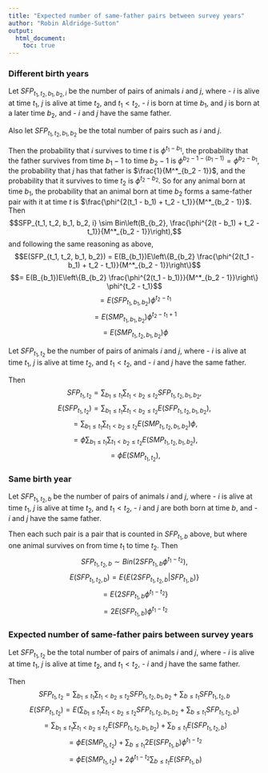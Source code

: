 ```yaml
---
title: "Expected number of same-father pairs between survey years"
author: "Robin Aldridge-Sutton"
output:
  html_document:
    toc: true
---
```


### Different birth years

Let $SFP_{t_1, t_2, b_1, b_2, i}$ be the number of pairs of animals $i$ and $j$, where 
- $i$ is alive at time $t_1$, $j$ is alive at time $t_2$, and $t_1 < t_2$,
- $i$ is born at time $b_1$, and $j$ is born at a later time $b_2$, and
- $i$ and $j$ have the same father.

Also let $SFP_{t_1, t_2, b_1, b_2}$ be the total number of pairs such as $i$ and $j$.

Then the probability that $i$ survives to time $t$ is $\phi^{t_1 - b_1}$, the probability that the father survives from time $b_1 - 1$ to time $b_2 - 1$ is $\phi^{b_2 - 1 - (b_1 - 1)} = \phi^{b_2 - b_1}$, the probability that $j$ has that father is $\frac{1}{M^*_{b_2 - 1}}$, and the probability that it survives to time $t_2$ is $\phi^{t_2 - b_2}$. So for any animal born at time $b_1$, the probability that an animal born at time $b_2$ forms a same-father pair with it at time $t$ is $\frac{\phi^{2(t_1 - b_1) + t_2 - t_1}}{M^*_{b_2 - 1}}$.  Then
$$SFP_{t_1, t_2, b_1, b_2, i} \sim Bin\left(B_{b_2}, \frac{\phi^{2(t - b_1) + t_2 - t_1}}{M^*_{b_2 - 1}}\right),$$
and following the same reasoning as above,
$$E(SFP_{t_1, t_2, b_1, b_2}) = E(B_{b_1})E\left\{B_{b_2} \frac{\phi^{2(t_1 - b_1) + t_2 - t_1}}{M^*_{b_2 - 1}}\right\}$$
$$= E(B_{b_1})E\left\{B_{b_2} \frac{\phi^{2(t_1 - b_1)}}{M^*_{b_2 - 1}}\right\} \phi^{t_2 - t_1}$$
$$= E(SFP_{t_1, b_1, b_2}) \phi^{t_2 - t_1}$$
$$= E(SMP_{t_1, b_1, b_2}) \phi^{t_2 - t_1 + 1}$$
$$= E(SMP_{t_1, t_2, b_1, b_2}) \phi$$

Let $SFP_{t_1, t_2}$ be the number of pairs of animals $i$ and $j$, where 
- $i$ is alive at time $t_1$, $j$ is alive at time $t_2$, and $t_1 < t_2$, and
- $i$ and $j$ have the same father.

Then 
$$SFP_{t_1, t_2} = \sum_{b_1 \le t_1}\sum_{t_1 < b_2 \le t_2} SFP_{t_1, t_2, b_1, b_2},$$
$$E(SFP_{t_1, t_2}) = \sum_{b_1 \le t_1}\sum_{t_1 < b_2 \le t_2}E(SFP_{t_1, t_2, b_1, b_2}),$$
$$= \sum_{b_1 \le t_1}\sum_{t_1 < b_2 \le t_2} E(SMP_{t_1, t_2, b_1, b_2}) \phi,$$
$$= \phi \sum_{b_1 \le t_1}\sum_{t_1 < b_2 \le t_2} E(SMP_{t_1, t_2, b_1, b_2}),$$
$$= \phi E(SMP_{t_1, t_2}),$$

### Same birth year

Let $SFP_{t_1, t_2, b}$ be the number of pairs of animals $i$ and $j$, where 
- $i$ is alive at time $t_1$, $j$ is alive at time $t_2$, and $t_1 < t_2$,
- $i$ and $j$ are both born at time $b$, and
- $i$ and $j$ have the same father.

Then each such pair is a pair that is counted in $SFP_{t_1, b}$ above, but where one animal survives on from time $t_1$ to time $t_2$.  Then
$$SFP_{t_1, t_2, b} \sim Bin\left(2 SFP_{t_1, b} \phi^{t_1 - t_2} \right),$$
$$E(SFP_{t_1, t_2, b}) = E\left\{E(2 SFP_{t_1, t_2, b}|SFP_{t_1, b}) \right\}$$
$$= E\left\{2 SFP_{t_1, b} \phi^{t_1 - t_2}\right\}$$
$$= 2 E(SFP_{t_1, b}) \phi^{t_1 - t_2}$$

### Expected number of same-father pairs between survey years

Let $SFP_{t_1, t_2}$ be the total number of pairs of animals $i$ and $j$, where 
- $i$ is alive at time $t_1$, $j$ is alive at time $t_2$, and $t_1 < t_2$,
- $i$ and $j$ have the same father.

Then
$$SFP_{t_1, t_2} = \sum_{b_1 \le t_1}\sum_{t_1 < b_2 \le t_2} SFP_{t_1, t_2, b_1, b_2} + \sum_{b \le t_1} SFP_{t_1, t_2, b}$$
$$E(SFP_{t_1, t_2}) = E\left(\sum_{b_1 \le t_1}\sum_{t_1 < b_2 \le t_2}SFP_{t_1, t_2, b_1, b_2} +  \sum_{b \le t_1}SFP_{t_1, t_2, b} \right)$$
$$= \sum_{b_1 \le t_1}\sum_{t_1 < b_2 \le t_2} E(SFP_{t_1, t_2, b_1, b_2}) +  \sum_{b \le t_1}E(SFP_{t_1, t_2, b})$$
$$= \phi E(SMP_{t_1, t_2}) + \sum_{b \le t_1} 2 E(SFP_{t_1, b}) \phi^{t_1 - t_2}$$
$$= \phi E(SMP_{t_1, t_2}) + 2 \phi^{t_1 - t_2} \sum_{b \le t_1} E(SFP_{t_1, b})$$



